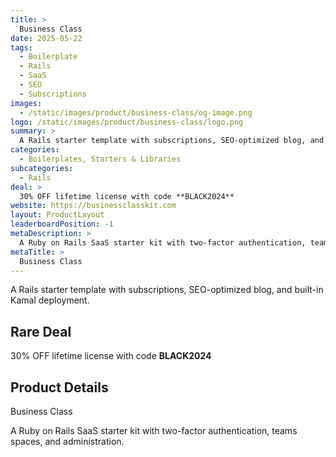 ```yaml
---
title: >
  Business Class
date: 2025-05-22
tags:
  - Boilerplate
  - Rails
  - SaaS
  - SEO
  - Subscriptions
images:
  - /static/images/product/business-class/og-image.png
logo: /static/images/product/business-class/logo.png
summary: >
  A Rails starter template with subscriptions, SEO-optimized blog, and built-in Kamal deployment.
categories:
  - Boilerplates, Starters & Libraries
subcategories:
  - Rails
deal: >
  30% OFF lifetime license with code **BLACK2024**
website: https://businessclasskit.com
layout: ProductLayout
leaderboardPosition: -1
metaDescription: >
  A Ruby on Rails SaaS starter kit with two-factor authentication, teams spaces, and administration.
metaTitle: >
  Business Class
---
```

A Rails starter template with subscriptions, SEO-optimized blog, and built-in Kamal deployment.

## Rare Deal

30% OFF lifetime license with code **BLACK2024**

## Product Details

Business Class

A Ruby on Rails SaaS starter kit with two-factor authentication, teams spaces, and administration.
